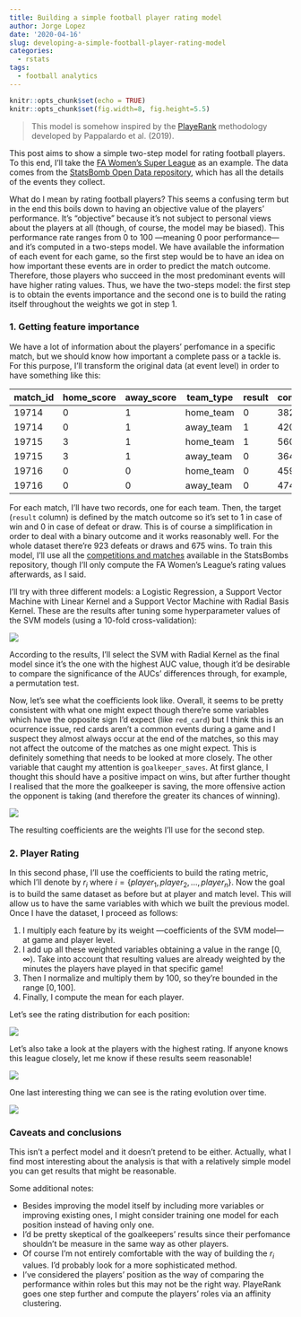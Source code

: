```yaml
---
title: Building a simple football player rating model
author: Jorge Lopez
date: '2020-04-16'
slug: developing-a-simple-football-player-rating-model
categories:
  - rstats
tags:
  - football analytics
---
```


```r
knitr::opts_chunk$set(echo = TRUE)
knitr::opts_chunk$set(fig.width=8, fig.height=5.5) 
```

> This model is somehow inspired by the [PlayeRank](https://github.com/mesosbrodleto/playerank) methodology developed by Pappalardo et al. (2019).

This post aims to show a simple two-step model for rating football players. To this end, I'll take the [FA Women's Super League](https://es.wikipedia.org/wiki/FA_Women%27s_Super_League) as an example. The data comes from the [StatsBomb Open Data repository](https://github.com/statsbomb/open-data), which has all the details of the events they collect.

What do I mean by rating football players? This seems a confusing term but in the end this boils down to having an objective value of the players' performance. It's "objective" because it's not subject to personal views about the players at all (though, of course, the model may be biased). This performance rate ranges from 0 to 100 —meaning 0 poor performance— and it's computed in a two-steps model. We have available the information of each event for each game, so the first step would be to have an idea on how important these events are in order to predict the match outcome. Therefore, those players who succeed in the most predominant events will have higher rating values. Thus, we have the two-steps model: the first step is to obtain the events importance and the second one is to build the rating itself throughout the weights we got in step 1.

### 1. Getting feature importance

We have a lot of information about the players' perfomance in a specific match, but we should know how important a complete pass or a tackle is. For this purpose, I'll transform the original data (at event level) in order to have something like this:

| match_id | home_score | away_score | team_type | result | complete_passes | incomplete_passes | other_variables |
|----------|------------|------------|-----------|--------|-----------------|-------------------|-----------------|
| 19714    | 0          | 1          | home_team | 0      | 382             | 150               | ...             |
| 19714    | 0          | 1          | away_team | 1      | 420             | 201               | ...             |
| 19715    | 3          | 1          | home_team | 1      | 560             | 198               | ...             |
| 19715    | 3          | 1          | away_team | 0      | 364             | 269               | ...             |
| 19716    | 0          | 0          | home_team | 0      | 459             | 256               | ...             |
| 19716    | 0          | 0          | away_team | 0      | 474             | 321               | ...             |

For each match, I'll have two records, one for each team. Then, the target (`result` column) is defined by the match outcome so it's set to 1 in case of win and 0 in case of defeat or draw. This is of course a simplification in order to deal with a binary outcome and it works reasonably well. For the whole dataset there're 923 defeats or draws and 675 wins. To train this model, I'll use all the [competitions and matches](https://github.com/statsbomb/open-data/blob/master/data/competitions.json) available in the StatsBombs repository, though I'll only compute the FA Women's League's rating values afterwards, as I said.

I'll try with three different models: a Logistic Regression, a Support Vector Machine with Linear Kernel and a Support Vector Machine with Radial Basis Kernel. These are the results after tuning some hyperparameter values of the SVM models (using a 10-fold cross-validation):

![](/posts/2020-04-16-developing-a-simple-football-player-rating-model_files/models_evaluation.png)

According to the results, I'll select the SVM with Radial Kernel as the final model since it's the one with the highest AUC value, though it'd be desirable to compare the significance of the AUCs' differences through, for example, a permutation test. 

Now, let's see what the coefficients look like. Overall, it seems to be pretty consistent with what one might expect though there're some variables which have the opposite sign I'd expect (like `red_card`) but I think this is an ocurrence issue, red cards aren't a common events during a game and I suspect they almost always occur at the end of the matches, so this may not affect the outcome of the matches as one might expect. This is definitely something that needs to be looked at more closely. The other variable that caught my attention is `goalkeeper_saves`. At first glance, I thought this should have a positive impact on wins, but after further thought I realised that the more the goalkeeper is saving, the more offensive action the opponent is taking (and therefore the greater its chances of winning).

![](/posts/2020-04-16-developing-a-simple-football-player-rating-model_files/variables_weight.png)

The resulting coefficients are the weights I'll use for the second step.

### 2. Player Rating

In this second phase, I'll use the coefficients to build the rating metric, which I'll denote by $r_i$ where $i = \{player_1, player_2,..., player_n\}$. Now the goal is to build the same dataset as before but at player and match level. This will allow us to have the same variables with which we built the previous model. Once I have the dataset, I proceed as follows:

1. I multiply each feature by its weight —coefficients of the SVM model— at game and player level.
2. I add up all these weighted variables obtaining a value in the range $[0, \infty)$. Take into account that resulting values are already weighted by the minutes the players have played in that specific game!
3. Then I normalize and multiply them by 100, so they're bounded in the range $[0, 100]$.
4. Finally, I compute the mean for each player.

Let's see the rating distribution for each position:

![](/posts/2020-04-16-developing-a-simple-football-player-rating-model_files/ridges_perfomance_rating.png)

Let's also take a look at the players with the highest rating. If anyone knows this league closely, let me know if these results seem reasonable!

![](/posts/2020-04-16-developing-a-simple-football-player-rating-model_files/perfomance_rating.png)

One last interesting thing we can see is the rating evolution over time.

![](/posts/2020-04-16-developing-a-simple-football-player-rating-model_files/rating_season_position.png)

### Caveats and conclusions

This isn't a perfect model and it doesn't pretend to be either. Actually, what I find most interesting about the analysis is that with a relatively simple model you can get results that might be reasonable. 

Some additional notes:

- Besides improving the model itself by including more variables or improving existing ones, I might consider training one model for each position instead of having only one. 
- I'd be pretty skeptical of the goalkeepers' results since their perfomance shouldn't be measure in the same way as other players.
- Of course I'm not entirely comfortable with the way of building the $r_i$ values. I'd probably look for a more sophisticated method.
- I've considered the players' position as the way of comparing the performance within roles but this may not be the right way. PlayeRank goes one step further and compute the players' roles via an affinity clustering.
